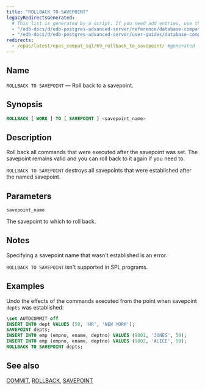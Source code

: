 ```yaml
---
title: "ROLLBACK TO SAVEPOINT"
legacyRedirectsGenerated:
  # This list is generated by a script. If you need add entries, use the `legacyRedirects` key.
  - "/edb-docs/d/edb-postgres-advanced-server/reference/database-compatibility-for-oracle-developers-reference-guide/9.6/Database_Compatibility_for_Oracle_Developers_Reference_Guide.1.086.html"
  - "/edb-docs/d/edb-postgres-advanced-server/user-guides/database-compatibility-for-oracle-developers-guide/9.5/Database_Compatibility_for_Oracle_Developers_Guide.1.112.html"
redirects:
  - /epas/latest/epas_compat_sql/69_rollback_to_savepoint/ #generated for docs/epas/reorg-role-use-case-mode
---
```


<div id="rollback_to_savepoint" class="registered_link"></div>

## Name

`ROLLBACK TO SAVEPOINT` &mdash; Roll back to a savepoint.

## Synopsis

```sql
ROLLBACK [ WORK ] TO [ SAVEPOINT ] <savepoint_name>
```

## Description

Roll back all commands that were executed after the savepoint was set. The savepoint remains valid and you can roll back to it again if you need to.

`ROLLBACK TO SAVEPOINT` destroys all savepoints that were established after the named savepoint.

## Parameters

`savepoint_name`

 The savepoint to which to roll back.

## Notes

Specifying a savepoint name that wasn't established is an error.

`ROLLBACK TO SAVEPOINT` isn't supported in SPL programs.

## Examples

Undo the effects of the commands executed from the point when savepoint `depts` was established:

```sql
\set AUTOCOMMIT off
INSERT INTO dept VALUES (50, 'HR', 'NEW YORK');
SAVEPOINT depts;
INSERT INTO emp (empno, ename, deptno) VALUES (9001, 'JONES', 50);
INSERT INTO emp (empno, ename, deptno) VALUES (9002, 'ALICE', 50);
ROLLBACK TO SAVEPOINT depts;
```

## See also

[COMMIT](19_commit/#commit), [ROLLBACK](68_rollback/#rollback), [SAVEPOINT](70_savepoint/#savepoint)
